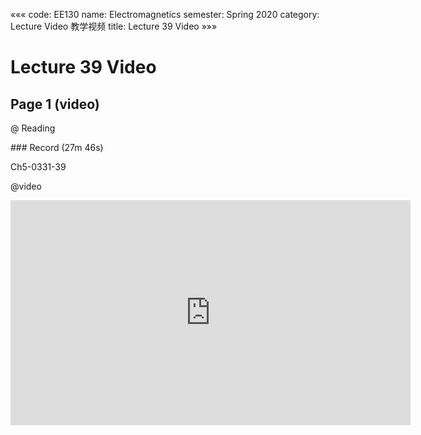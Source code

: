 «««
code: EE130
name: Electromagnetics
semester: Spring 2020
category: Lecture Video 教学视频
title: Lecture 39 Video
»»»

# Lecture 39 Video

## Page 1 (video)

@ Reading

<div class="markdown-body">
### Record (27m 46s)

Ch5-0331-39
</div>

@video

<iframe src="https://sbbrisk.com/e/8cmtav342hdp.html" frameborder=0 marginwidth=0 marginheight=0 scrolling=no width=640 height=360 allowfullscreen></iframe>
